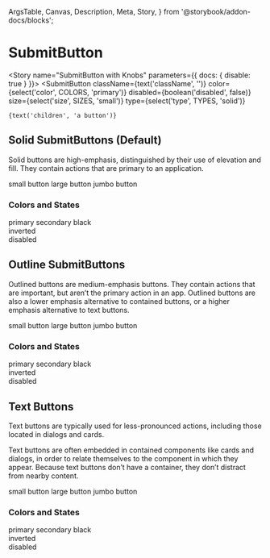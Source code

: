   ArgsTable,
  Canvas,
  Description,
  Meta,
  Story,
} from '@storybook/addon-docs/blocks';



<Meta
  component={SubmitButton}
  title="Components/Molecules/Form Controls/SubmitButton"
/>

# SubmitButton

<Description of={SubmitButton} />
<ArgsTable of={SubmitButton} />

<Story name="SubmitButton with Knobs" parameters={{ docs: { disable: true } }}>
  <SubmitButton
    className={text('className', '')}
    color={select('color', COLORS, 'primary')}
    disabled={boolean('disabled', false)}
    size={select('size', SIZES, 'small')}
    type={select('type', TYPES, 'solid')}
  >
    {text('children', 'a button')}
  </SubmitButton>
</Story>

## Solid SubmitButtons (Default)

Solid buttons are high-emphasis, distinguished by their use of elevation and fill. They contain actions that are primary to an application.

<Canvas>
  <Story name="Solid Small">
    <SubmitButton
      size="small"
    >
      small button
    </SubmitButton>
  </Story>
  <Story name="Solid Large (Default)">
    <SubmitButton
      size="large"
    >
      large button
    </SubmitButton>
  </Story>
  <Story name="Solid Jumbo">
    <SubmitButton
      size="jumbo"
    >
      jumbo button
    </SubmitButton>
  </Story>
</Canvas>

### Colors and States

<Canvas>
  <Story name="Solid Primary (Default)">
    <SubmitButton
      color="primary"
      size="small"
    >
      primary
    </SubmitButton>
  </Story>
  <Story name="Solid Secondary">
    <SubmitButton
      color="secondary"
      size="small"
    >
      secondary
    </SubmitButton>
  </Story>
  <Story name="Solid Black">
    <SubmitButton
      color="black"
      size="small"
    >
      black
    </SubmitButton>
  </Story>
  <Story name="Solid Inverted">
    <div style={{ backgroundColor: 'black' }}>
      <SubmitButton
        color="inverted"
        size="small"
      >
        inverted
      </SubmitButton>
    </div>
  </Story>
  <Story name="Solid Disabled">
    <SubmitButton
      disabled={true}
      size="small"
    >
      disabled
    </SubmitButton>
  </Story>
</Canvas>

## Outline SubmitButtons

Outlined buttons are medium-emphasis buttons. They contain actions that are important, but aren’t the primary action in an app. Outlined buttons are also a lower emphasis alternative to contained buttons, or a higher emphasis alternative to text buttons.

<Canvas>
  <Story name="Outline Small">
    <SubmitButton
      size="small"
      type="outline"
    >
      small button
    </SubmitButton>
  </Story>
  <Story name="Outline Large (Default)">
    <SubmitButton
      size="large"
      type="outline"
    >
      large button
    </SubmitButton>
  </Story>
  <Story name="Outline Jumbo">
    <SubmitButton
      size="jumbo"
      type="outline"
    >
      jumbo button
    </SubmitButton>
  </Story>
</Canvas>

### Colors and States

<Canvas>
  <Story name="Outline Primary (Default)">
    <SubmitButton
      color="primary"
      size="small"
      type="outline"
    >
      primary
    </SubmitButton>
  </Story>
  <Story name="Outline Secondary">
    <SubmitButton
      color="secondary"
      size="small"
      type="outline"
    >
      secondary
    </SubmitButton>
  </Story>
  <Story name="Outline Black">
    <SubmitButton
      color="black"
      size="small"
      type="outline"
    >
      black
    </SubmitButton>
  </Story>
  <Story name="Outline Inverted">
    <div style={{ backgroundColor: 'black' }}>
      <SubmitButton
        color="inverted"
        size="small"
        type="outline"
      >
        inverted
      </SubmitButton>
    </div>
  </Story>
  <Story name="Outline Disabled">
    <SubmitButton
      disabled={true}
      size="small"
      type="outline"
    >
      disabled
    </SubmitButton>
  </Story>
</Canvas>

## Text Buttons

Text buttons are typically used for less-pronounced actions, including those located in dialogs and cards.

Text buttons are often embedded in contained components like cards and dialogs, in order to relate themselves to the component in which they appear. Because text buttons don’t have a container, they don’t distract from nearby content.

<Canvas>
  <Story name="Text Small">
    <SubmitButton
      size="small"
      type="text"
    >
      small button
    </SubmitButton>
  </Story>
  <Story name="Text Large (Default)">
    <SubmitButton
      size="large"
      type="text"
    >
      large button
    </SubmitButton>
  </Story>
  <Story name="Text Jumbo">
    <SubmitButton
      size="jumbo"
      type="text"
    >
      jumbo button
    </SubmitButton>
  </Story>
</Canvas>

### Colors and States

<Canvas>
  <Story name="Text Primary (Default)">
    <SubmitButton
      color="primary"
      size="small"
      type="text"
    >
      primary
    </SubmitButton>
  </Story>
  <Story name="Text Secondary">
    <SubmitButton
      color="secondary"
      size="small"
      type="text"
    >
      secondary
    </SubmitButton>
  </Story>
  <Story name="Text Black">
    <SubmitButton
      color="black"
      size="small"
      type="text"
    >
      black
    </SubmitButton>
  </Story>
  <Story name="Text Inverted">
    <div style={{ backgroundColor: 'black' }}>
      <SubmitButton
        color="inverted"
        size="small"
        type="text"
      >
        inverted
      </SubmitButton>
    </div>
  </Story>
  <Story name="Text Disabled">
    <SubmitButton
      disabled={true}
      size="small"
      type="text"
    >
      disabled
    </SubmitButton>
  </Story>
</Canvas>
